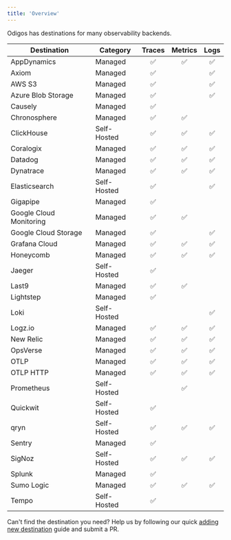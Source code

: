 ```yaml
---
title: 'Overview'
---
```


Odigos has destinations for many observability backends.

| Destination             | Category         | Traces | Metrics | Logs |
|-------------------------|------------------|:------:|:-------:|:----:|
| AppDynamics             | Managed          |   ✅   |   ✅    |  ✅  |
| Axiom                   | Managed          |   ✅   |         |  ✅  |
| AWS S3                  | Managed          |   ✅   |         |  ✅  |
| Azure Blob Storage      | Managed          |   ✅   |         |  ✅  |
| Causely                 | Managed          |   ✅   |         |      |
| Chronosphere            | Managed          |   ✅   |   ✅    |      |
| ClickHouse              | Self-Hosted      |   ✅   |   ✅    |  ✅  |
| Coralogix               | Managed          |   ✅   |   ✅    |  ✅  |
| Datadog                 | Managed          |   ✅   |   ✅    |  ✅  |
| Dynatrace               | Managed          |   ✅   |   ✅    |  ✅  |
| Elasticsearch           | Self-Hosted      |   ✅   |         |  ✅  |
| Gigapipe                | Managed          |   ✅   |         |      |
| Google Cloud Monitoring | Managed          |   ✅   |   ✅    |      |
| Google Cloud Storage    | Managed          |   ✅   |         |  ✅  |
| Grafana Cloud           | Managed          |   ✅   |   ✅    |  ✅  |
| Honeycomb               | Managed          |   ✅   |   ✅    |  ✅  |
| Jaeger                  | Self-Hosted      |   ✅   |         |      |
| Last9                   | Managed          |   ✅   |   ✅    |      |
| Lightstep               | Managed          |   ✅   |         |      |
| Loki                    | Self-Hosted      |        |         |  ✅  |
| Logz.io                 | Managed          |   ✅   |   ✅    |  ✅  |
| New Relic               | Managed          |   ✅   |   ✅    |  ✅  |
| OpsVerse                | Managed          |   ✅   |   ✅    |  ✅  |
| OTLP                    | Managed          |   ✅   |   ✅    |  ✅  |
| OTLP HTTP               | Managed          |   ✅   |   ✅    |  ✅  |
| Prometheus              | Self-Hosted      |        |   ✅    |      |
| Quickwit                | Self-Hosted      |   ✅   |         |      |
| qryn                    | Self-Hosted      |   ✅   |   ✅    |  ✅  |
| Sentry                  | Managed          |   ✅   |         |      |
| SigNoz                  | Self-Hosted      |   ✅   |   ✅    |  ✅  |
| Splunk                  | Managed          |   ✅   |         |      |
| Sumo Logic              | Managed          |   ✅   |   ✅    |  ✅  |
| Tempo                   | Self-Hosted      |   ✅   |         |      |

Can't find the destination you need? Help us by following our quick [adding new destination](/adding-new-dest) guide and submit a PR.
